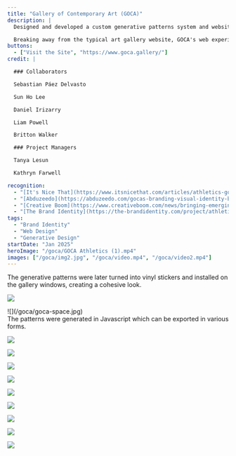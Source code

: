 ```yaml
---
title: "Gallery of Contemporary Art (GOCA)"
description: |
  Designed and developed a custom generative patterns system and website for GOCA, a Gallery of Contemporary Art in Chelsea, Manhattan that highlights emerging Asian artists. In collaboration with the team at [Athletics](https://athleticsnyc.com), the brand and website offer a dynamic introduction to these new voices, while creating a vibrant platform for the gallery to showcase fresh art, spark conversations, and host innovative ideas.

  Breaking away from the typical art gallery website, GOCA's web experience brings the focus on art and artists to life. With vibrant animations at its core, the site feels alive and constantly evolving. The shapes drawn from the logomark animate with purpose, forming shifting patterns over time. Features like current exhibits, artist stories, and highlighted pieces come together to tell the gallery’s story with clarity and vivid detail.
buttons:
  - ["Visit the Site", "https://www.goca.gallery/"]
credit: |

  ### Collaborators

  Sebastian Páez Delvasto

  Sun Ho Lee

  Daniel Irizarry

  Liam Powell

  Britton Walker

  ### Project Managers

  Tanya Lesun

  Kathryn Farwell

recognition:
  - "[It's Nice That](https://www.itsnicethat.com/articles/athletics-goca-graphic-design-project-020425)"
  - "[Abduzeedo](https://abduzeedo.com/gocas-branding-visual-identity-bridge-between-worlds)"
  - "[Creative Boom](https://www.creativeboom.com/news/bringing-emerging-asian-art-to-the-forefront-athletics-identity-for-goca/)"
  - "[The Brand Identity](https://the-brandidentity.com/project/athletics-modular-cross-cultural-identity-for-goca-is-about-putting-artists-in-the-spotlight)"
tags:
  - "Brand Identity"
  - "Web Design"
  - "Generative Design"
startDate: "Jan 2025"
heroImage: "/goca/GOCA Athletics (1).mp4"
images: ["/goca/img2.jpg", "/goca/video.mp4", "/goca/video2.mp4"]
---
```



<div>
  <Media src="/goca/GOCA Athletics.mp4" isVideo={true} />
  The generative patterns were later turned into vinyl stickers and installed on
  the gallery windows, creating a cohesive look.
</div>

![](/goca/goca-storefront.jpg)

<div>![](/goca/goca-space.jpg)</div>

<div>
  <Media src="/goca/GOCA Athletics (2).mp4" isVideo={true} />
  The patterns were generated in Javascript which can be exported in various
  forms.
</div>

<Media src="/goca/GOCA Athletics (3).mp4" isVideo={true} />

![](/goca/goca-catalog.jpg)

![](/goca/goca-flag.jpg)

![](/goca/goca-space.jpg)

![](/goca/goca-subway.jpg)

![](/goca/goca-subway2.jpg)

![](/goca/goca-event.jpg)

![](/goca/goca-event2.jpg)

![](/goca/goca-merch.jpg)

![](/goca/goca-merch2.jpg)
